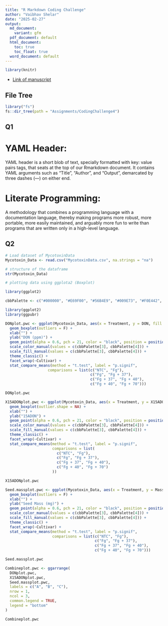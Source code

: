 ```yaml
---
title: "R Markdown Coding Challenge"
author: "Vaibhav Shelar"
date: "2025-02-27"
output:
  md_document:
    variant: gfm
  pdf_document: default
  html_document: 
    toc: true
    toc_float: true
  word_document: default
---
```


```r
library(knitr)
```

- [Link of manuscript](https://doi.org/10.1094/PDIS-06-21-1253-RE)


## File Tree

```r
library("fs")
fs::dir_tree(path = "Assignments/CodingChallenge4")
```


## Q1
# YAML Header: 
YAML header is a short blob of text, specially formatted with key: 
value pairs tags, that seats at the top of our Rmarkdown document. It contains 
YAML arguments such as "Title", "Author", and "Output", demarcated by three 
dashes (---) on either end. 

# Literate Programming: 
A methodology that combines a programming language with
a documentation language, thereby making programs more robust, more portable, 
more easily maintained, and arguably more fun to write than programs that are 
written only in a high-level language.


## Q2

```r
# Load dataset of MycotoxinData
Mycotoxin_Data <- read.csv("MycotoxinData.csv", na.strings = "na")
```

```r
# structure of the dataframe
str(Mycotoxin_Data)
```

```r
# plotting data using ggplota2 (Boxplot)

library(ggplot2)

cbbPalette <- c("#000000", "#E69F00", "#56B4E9", "#009E73", "#F0E442", "#0072B2", "#D55E00", "#CC79A7")
```

```r
library(ggplot2)
library(ggpubr)
```


```r
DONplot.pwc <- ggplot(Mycotoxin_Data, aes(x = Treatment, y = DON, fill = Cultivar)) +
  geom_boxplot(outliers = F) + 
  xlab("") + 
  ylab("DON (ppm)") + 
  geom_point(alpha = 0.6, pch = 21, color = "black", position = position_jitterdodge()) +
  scale_color_manual(values = c(cbbPalette[3], cbbPalette[4])) +
  scale_fill_manual(values = c(cbbPalette[3], cbbPalette[4])) +
  theme_classic() +
  facet_wrap(~Cultivar) +
  stat_compare_means(method = "t.test", label = "p.signif", 
                   comparisons = list(c("NTC", "Fg"), 
                                      c("Fg", "Fg + 37"), 
                                      c("Fg + 37", "Fg + 40"), 
                                      c("Fg + 40", "Fg + 70")))

DONplot.pwc
```

```r
X15ADONplot.pwc <- ggplot(Mycotoxin_Data, aes(x = Treatment, y = X15ADON, fill = Cultivar)) +
  geom_boxplot(outlier.shape = NA) + 
  xlab("") + 
  ylab("15ADON") + 
  geom_point(alpha = 0.6, pch = 21, color = "black", position = position_jitterdodge()) +
  scale_color_manual(values = c(cbbPalette[3], cbbPalette[4])) +
  scale_fill_manual(values = c(cbbPalette[3], cbbPalette[4])) +
  theme_classic() +
  facet_wrap(~Cultivar) +
  stat_compare_means(method = "t.test", label = "p.signif", 
                     comparisons = list(
                       c("NTC", "Fg"), 
                       c("Fg", "Fg + 37"), 
                       c("Fg + 37", "Fg + 40"), 
                       c("Fg + 40", "Fg + 70")
                     ))  

X15ADONplot.pwc
```


```r
Seed.massplot.pwc <- ggplot(Mycotoxin_Data, aes(x = Treatment, y = MassperSeed_mg, fill = Cultivar)) +
  geom_boxplot(outliers = F) + 
  xlab("") + 
  ylab("Seed Mass (mg)") + 
  geom_point(alpha = 0.6, pch = 21, color = "black", position = position_jitterdodge()) +
  scale_color_manual(values = c(cbbPalette[3], cbbPalette[4])) +
  scale_fill_manual(values = c(cbbPalette[3], cbbPalette[4])) +
  theme_classic() +
  facet_wrap(~Cultivar) +
  stat_compare_means(method = "t.test", label = "p.signif", 
                     comparisons = list(c("NTC", "Fg"), 
                                        c("Fg", "Fg + 37"), 
                                        c("Fg + 37", "Fg + 40"), 
                                        c("Fg + 40", "Fg + 70")))

Seed.massplot.pwc
```

```r
Combineplot.pwc <- ggarrange(
  DONplot.pwc,
  X15ADONplot.pwc, 
  Seed.massplot.pwc, 
  labels = c("A", "B", "C"),
  nrow = 1,
  ncol = 3,
  common.legend = TRUE,
  legend = "bottom"
)

Combineplot.pwc
```

